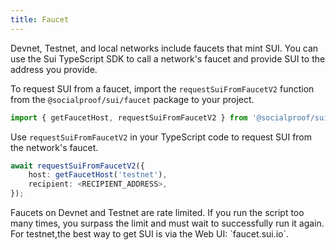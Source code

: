 ```yaml
---
title: Faucet
---
```


Devnet, Testnet, and local networks include faucets that mint SUI. You can use the Sui TypeScript
SDK to call a network's faucet and provide SUI to the address you provide.

To request SUI from a faucet, import the `requestSuiFromFaucetV2` function from the
`@socialproof/sui/faucet` package to your project.

```typescript
import { getFaucetHost, requestSuiFromFaucetV2 } from '@socialproof/sui/faucet';
```

Use `requestSuiFromFaucetV2` in your TypeScript code to request SUI from the network's faucet.

```typescript
await requestSuiFromFaucetV2({
	host: getFaucetHost('testnet'),
	recipient: <RECIPIENT_ADDRESS>,
});
```

<Callout type="info">
	Faucets on Devnet and Testnet are rate limited. If you run the script too many times, you surpass
	the limit and must wait to successfully run it again. For testnet,the best way to get SUI is via
	the Web UI: `faucet.sui.io`.
</Callout>
